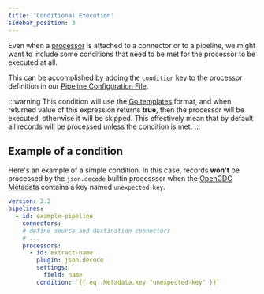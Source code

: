 ```yaml
---
title: 'Conditional Execution'
sidebar_position: 3
---
```


Even when a [processor](/docs/connectors/getting-started) is attached to a connector or to a pipeline, we might want to include some conditions that need to be met for the processor to be executed at all.

This can be accomplished by adding the `condition` key to the processor definition in our [Pipeline Configuration File](/docs/pipeline-configuration-files).


:::warning
This condition will use the [Go templates](https://pkg.go.dev/text/template) format, and when returned value of this expression returns **true**, then the processor will be executed, otherwise it will be skipped. This effectively mean that by default all records will be processed unless the condition is met.
:::

## Example of a condition

Here's an example of a simple condition. In this case, records **won't** be processed by the `json.decode` builtin processsor when the [OpenCDC Metadata](/docs/features/opencdc-record#fields) contains a key named `unexpected-key`.


```yaml
version: 2.2
pipelines:
  - id: example-pipeline
    connectors:
    # define source and destination connectors
    # ...
    processors:
      - id: extract-name
        plugin: json.decode
        settings:
          field: name
        condition: `{{ eq .Metadata.key "unexpected-key" }}`
```
